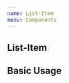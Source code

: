```yaml
---
name: List-Item
menu: Components
---
```



## List-Item

<Props of={List} />

## Basic Usage

<Playground>
  <List
    date="10.07.2019"
    amount="-12.50"
    description="Ausgabe"
    tag="Lebensmittel"
  />

  <List
    date="15.07.2019"
    amount="1000.50"
    description="Bargeld Einnahme"
    tag="Einzahlung"
  />
</Playground>
